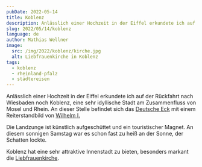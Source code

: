 ```yaml
---
pubDate: 2022-05-14
title: Koblenz
description: Anlässlich einer Hochzeit in der Eiffel erkundete ich auf der Rückfahrt nach Wiesbaden noch Koblenz, eine sehr idyllische Stadt am Zusammenfluss von Mosel und Rhein.
slug: 2022/05/14/koblenz
language: de
author: Mathias Wellner
image:
  src: /img/2022/koblenz/kirche.jpg
  alt: Liebfrauenkirche in Koblenz
tags:
  - koblenz
  - rheinland-pfalz
  - städtereisen
---
```



Anlässlich einer Hochzeit in der Eiffel erkundete ich auf der Rückfahrt nach Wiesbaden noch Koblenz, eine sehr idyllische Stadt am Zusammenfluss von Mosel und Rhein. An dieser Stelle befindet sich das [Deutsche Eck](https://de.wikipedia.org/wiki/Deutsches_Eck) mit einem Reiterstandbild von [Wilhelm I.](<https://de.wikipedia.org/wiki/Wilhelm_I._(Deutsches_Reich)>)

<ResponsiveImage
  src="/img/2022/koblenz/denkmal.jpg"
  alt="Reiterdenkmal von Wilhelm I."
  aspectRatio="1:1"
/>

Die Landzunge ist künstlich aufgeschüttet und ein touristischer Magnet. An diesem sonnigen Samstag war es schon fast zu heiß an der Sonne, der Schatten lockte.

<ResponsiveImage
  src="/img/2022/koblenz/deutsches-eck.jpg"
  alt="Zusammenfluss von Mosel und Rhein"
  aspectRatio="4:3"
/>

Koblenz hat eine sehr attraktive Innenstadt zu bieten, besonders markant die [Liebfrauenkirche](<https://de.wikipedia.org/wiki/Liebfrauenkirche_(Koblenz)>).

<ResponsiveImage
  src="/img/2022/koblenz/kirche.jpg"
  alt="Liebfrauenkirche"
  aspectRatio="4:3"
/>
